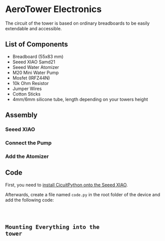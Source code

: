 
# AeroTower Electronics

The circuit of the tower is based on ordinary breadboards to be easily extendable and accessible.

## List of Components

- Breadboard (55x83 mm)
- Seeed XIAO Samd21
- Seeed Water Atomizer
- M20 Mini Water Pump
- Mosfet (IRFZ44N)
- 10k Ohm Resistor
- Jumper Wires
- Cotton Sticks
- 4mm/6mm silicone tube, length depending on your towers height

## Assembly

### Seeed XIAO

### Connect the Pump

### Add the Atomizer

## Code

First, you need to [install CicuitPython onto the Seeed XIAO](https://wiki.seeedstudio.com/Seeeduino-XIAO-CircuitPython/).

Afterwards, create a file named `code.py` in the root folder of the device and add the following code:

<Code />

## Mounting Everything into the tower
